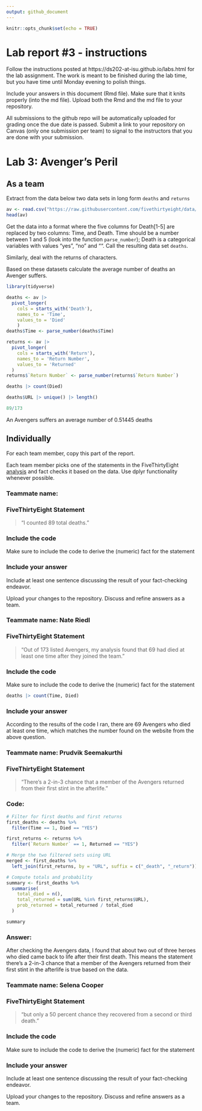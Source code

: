 ```yaml
---
output: github_document
---
```


<!-- README.md is generated from README.Rmd. Please edit the README.Rmd file -->


```r
knitr::opts_chunk$set(echo = TRUE)
```

# Lab report #3 - instructions

Follow the instructions posted at https://ds202-at-isu.github.io/labs.html for the lab assignment. The work is meant to be finished during the lab time, but you have time until Monday evening to polish things.

Include your answers in this document (Rmd file). Make sure that it knits properly (into the md file). Upload both the Rmd and the md file to your repository.  

All submissions to the github repo will be automatically uploaded for grading once the due date is passed.
Submit a link to your repository on Canvas (only one submission per team) to signal to the instructors that you are done with your submission.

# Lab 3: Avenger's Peril

## As a team

Extract from the data below two data sets in long form `deaths` and `returns`

```r
av <- read.csv("https://raw.githubusercontent.com/fivethirtyeight/data/master/avengers/avengers.csv", stringsAsFactors = FALSE)
head(av)
```

Get the data into a format where the five columns for Death[1-5] are replaced by two columns: Time, and Death. Time should be a number between 1 and 5 (look into the function `parse_number`); Death is a categorical variables with values "yes", "no" and "". Call the resulting data set `deaths`. 

Similarly, deal with the returns of characters.

Based on these datasets calculate the average number of deaths an Avenger suffers. 

```r
library(tidyverse)

deaths <- av |> 
  pivot_longer(
    cols = starts_with('Death'),
    names_to = 'Time',
    values_to = 'Died'
    )
deaths$Time <- parse_number(deaths$Time)

returns <- av |> 
  pivot_longer(
    cols = starts_with('Return'),
    names_to = 'Return Number',
    values_to = 'Returned'
  )
returns$`Return Number` <- parse_number(returns$`Return Number`)

deaths |> count(Died)

deaths$URL |> unique() |> length()

89/173
```
An Avengers suffers an average number of 0.51445 deaths

## Individually

For each team member, copy this part of the report. 

Each team member picks one of the statements in the FiveThirtyEight [analysis](https://fivethirtyeight.com/features/avengers-death-comics-age-of-ultron/) and fact checks it based on the data. Use dplyr functionality whenever possible.

### Teammate name:
### FiveThirtyEight Statement

> "I counted 89 total deaths."

### Include the code

Make sure to include the code to derive the (numeric) fact for the statement

### Include your answer

Include at least one sentence discussing the result of your fact-checking endeavor.

Upload your changes to the repository. Discuss and refine answers as a team.


### Teammate name: Nate Riedl
### FiveThirtyEight Statement

> "Out of 173 listed Avengers, my analysis found that 69 had died at least one time after they joined the team."

### Include the code

Make sure to include the code to derive the (numeric) fact for the statement
```r
deaths |> count(Time, Died)
```

### Include your answer

According to the results of the code I ran, there are 69 Avengers who died at least one time, which matches the number found on the website from the above question.


### Teammate name: Prudvik Seemakurthi
### FiveThirtyEight Statement

> "There’s a 2-in-3 chance that a member of the Avengers returned from their first stint in the afterlife."

### Code:

```r
# Filter for first deaths and first returns
first_deaths <- deaths %>%
  filter(Time == 1, Died == "YES")

first_returns <- returns %>%
  filter(`Return Number` == 1, Returned == "YES")

# Merge the two filtered sets using URL
merged <- first_deaths %>%
  left_join(first_returns, by = "URL", suffix = c("_death", "_return"))

# Compute totals and probability
summary <- first_deaths %>%
  summarise(
    total_died = n(),
    total_returned = sum(URL %in% first_returns$URL),
    prob_returned = total_returned / total_died
  )

summary

```


### Answer:

After checking the Avengers data, I found that about two out of three heroes who died came back to life after their first death. This means the statement there’s a 2-in-3 chance that a member of the Avengers returned from their first stint in the afterlife is true based on the data.


### Teammate name: Selena Cooper
### FiveThirtyEight Statement

> "but only a 50 percent chance they recovered from a second or third death."

### Include the code

Make sure to include the code to derive the (numeric) fact for the statement

### Include your answer

Include at least one sentence discussing the result of your fact-checking endeavor.

Upload your changes to the repository. Discuss and refine answers as a team.
